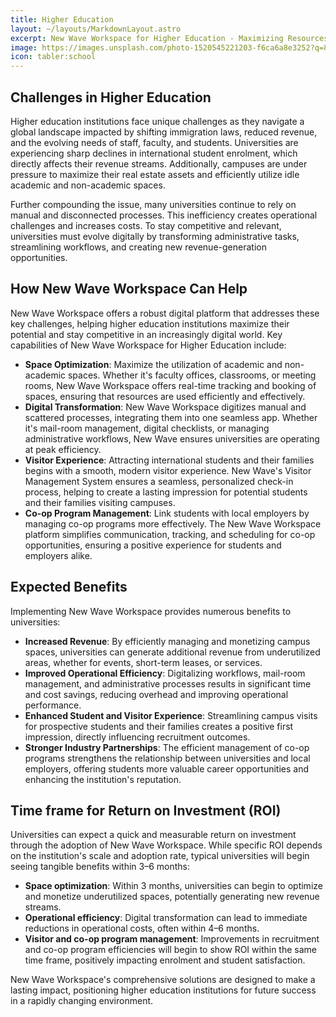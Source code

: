 ```yaml
---
title: Higher Education
layout: ~/layouts/MarkdownLayout.astro
excerpt: New Wave Workspace for Higher Education - Maximizing Resources and Digital Transformation
image: https://images.unsplash.com/photo-1520545221203-f6ca6a8e3252?q=80&w=4331&auto=format&fit=crop&ixlib=rb-4.0.3&ixid=M3wxMjA3fDB8MHxwaG90by1wYWdlfHx8fGVufDB8fHx8fA%3D%3D
icon: tabler:school
---
```



## Challenges in Higher Education

Higher education institutions face unique challenges as they navigate a global landscape impacted by shifting immigration laws, reduced revenue, and the evolving needs of staff, faculty, and students. Universities are experiencing sharp declines in international student enrolment, which directly affects their revenue streams. Additionally, campuses are under pressure to maximize their real estate assets and efficiently utilize idle academic and non-academic spaces.

Further compounding the issue, many universities continue to rely on manual and disconnected processes. This inefficiency creates operational challenges and increases costs. To stay competitive and relevant, universities must evolve digitally by transforming administrative tasks, streamlining workflows, and creating new revenue-generation opportunities.

## How New Wave Workspace Can Help

New Wave Workspace offers a robust digital platform that addresses these key challenges, helping higher education institutions maximize their potential and stay competitive in an increasingly digital world. Key capabilities of New Wave Workspace for Higher Education include:

- **Space Optimization**: Maximize the utilization of academic and non-academic spaces. Whether it's faculty offices, classrooms, or meeting rooms, New Wave Workspace offers real-time tracking and booking of spaces, ensuring that resources are used efficiently and effectively.
- **Digital Transformation**: New Wave Workspace digitizes manual and scattered processes, integrating them into one seamless app. Whether it's mail-room management, digital checklists, or managing administrative workflows, New Wave ensures universities are operating at peak efficiency.
- **Visitor Experience**: Attracting international students and their families begins with a smooth, modern visitor experience. New Wave's Visitor Management System ensures a seamless, personalized check-in process, helping to create a lasting impression for potential students and their families visiting campuses.
- **Co-op Program Management**: Link students with local employers by managing co-op programs more effectively. The New Wave Workspace platform simplifies communication, tracking, and scheduling for co-op opportunities, ensuring a positive experience for students and employers alike.

## Expected Benefits
Implementing New Wave Workspace provides numerous benefits to universities:

- **Increased Revenue**: By efficiently managing and monetizing campus spaces, universities can generate additional revenue from underutilized areas, whether for events, short-term leases, or services.
- **Improved Operational Efficiency**: Digitalizing workflows, mail-room management, and administrative processes results in significant time and cost savings, reducing overhead and improving operational performance.
- **Enhanced Student and Visitor Experience**: Streamlining campus visits for prospective students and their families creates a positive first impression, directly influencing recruitment outcomes.
- **Stronger Industry Partnerships**: The efficient management of co-op programs strengthens the relationship between universities and local employers, offering students more valuable career opportunities and enhancing the institution's reputation.

## Time frame for Return on Investment (ROI)
Universities can expect a quick and measurable return on investment through the adoption of New Wave Workspace. While specific ROI depends on the institution's scale and adoption rate, typical universities will begin seeing tangible benefits within 3–6 months:

- **Space optimization**: Within 3 months, universities can begin to optimize and monetize underutilized spaces, potentially generating new revenue streams.
- **Operational efficiency**: Digital transformation can lead to immediate reductions in operational costs, often within 4–6 months.
- **Visitor and co-op program management**: Improvements in recruitment and co-op program efficiencies will begin to show ROI within the same time frame, positively impacting enrolment and student satisfaction.

New Wave Workspace's comprehensive solutions are designed to make a lasting impact, positioning higher education institutions for future success in a rapidly changing environment.
